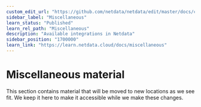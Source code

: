 ```yaml
---
custom_edit_url: "https://github.com/netdata/netdata/edit/master/docs/category-overview-pages/misc-overview.md"
sidebar_label: "Miscellaneous"
learn_status: "Published"
learn_rel_path: "Miscellaneous"
description: "Available integrations in Netdata"
sidebar_position: "1700000"
learn_link: "https://learn.netdata.cloud/docs/miscellaneous"
---
```


# Miscellaneous material

This section contains material that will be moved to new locations as we see fit. We keep it here to make it accessible while we make these changes.
